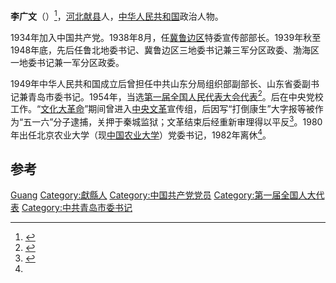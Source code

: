 '''李广文'''（{{bd|1916年|1月|2010年|6月}}）<ref name="新华网">{{cite web|author1=责任编辑: 吴晶|title=李广文同志逝世|url=http://news.xinhuanet.com/politics/2010-07/06/c_12304828.htm|publisher=新华网|location=北京|date=2010年7月6日|access-date=2017年3月9日|archive-date=2017年3月12日|archive-url=https://web.archive.org/web/20170312033105/http://news.xinhuanet.com/politics/2010-07/06/c_12304828.htm|dead-url=no}}</ref>，[[河北|河北]][[献县|献县]]人，[[中华人民共和国|中华人民共和国]]政治人物。

1934年加入中国共产党。1938年8月，任[[冀鲁边区|冀鲁边区]]特委宣传部部长。1939年秋至1948年底，先后任鲁北地委书记、冀鲁边区三地委书记兼三军分区政委、渤海区一地委书记兼一军分区政委。

1949年中华人民共和国成立后曾担任中共山东分局组织部副部长、山东省委副书记兼青岛市委书记。1954年，当选[[第一届全国人民代表大会代表名单|第一届全国人民代表大会代表]]<ref>{{cite book|author=全国人民代表大会常务委员会办公厅|title=中华人民共和国第一届全国人民代表大会代表名单|year=1955年|publisher=全国人民代表大会常务委员会办公厅|url=http://book.ucdrs.superlib.net/views/specific/2929/bookDetail.jsp?dxNumber=000005772167&d=546843D0AE2464CD1C95896344A85614&fenlei=04070402|access-date=2015-01-25|archive-date=2019-01-24|archive-url=https://web.archive.org/web/20190124105450/http://book.ucdrs.superlib.net/views/specific/2929/bookDetail.jsp?dxNumber=000005772167&d=546843D0AE2464CD1C95896344A85614&fenlei=04070402|dead-url=no}}</ref>。后在中央党校工作。“[[文化大革命|文化大革命]]”期间曾进入[[中央文革|中央文革]]宣传组，后因写“打倒康生”大字报等被作为“五一六”分子逮捕，关押于秦城监狱；文革结束后经重新审理得以平反<ref>{{Cite web|title=助我成长真兄长——回忆李广文同志（下）|url=http://www.wphoto.net/qianbei/article/ts/show/articleid/29074/|access-date=2021年5月5日|archive-date=2021年5月6日|archive-url=https://web.archive.org/web/20210506031143/http://www.wphoto.net/qianbei/article/ts/show/articleid/29074/|dead-url=no}}</ref>。1980年出任北京农业大学（现[[中国农业大学|中国农业大学]]）党委书记，1982年离休<ref name="新华网" />。

== 参考 ==
{{reflist}}

{{中国政治人物小作品}}
{{中华人民共和国青岛市正职领导人}}

{{Authority control}}
{{DEFAULTSORT:Li李}}
[[Category:李姓|Guang]]
[[Category:獻縣人|Category:獻縣人]]
[[Category:中国共产党党员|Category:中国共产党党员]]
[[Category:第一届全国人大代表|Category:第一届全国人大代表]]
[[Category:中共青岛市委书记|Category:中共青岛市委书记]]